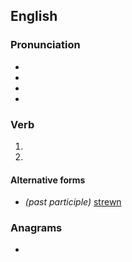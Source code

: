 ==English==

===Pronunciation===
* {{IPA|en|/stɹuːd/}}
* {{audio|en|en-us-strewed.ogg|Audio (US)}}
* {{audio|en|en-uk-Strewed.ogg|Audio (UK)}}
* {{rhymes|en|uːd|s=1}}

===Verb===
{{head|en|verb form}}

# {{en-simple past of|strew}}
# {{past participle of|en|strew|nocat=1}}

====Alternative forms====
* ''(past participle)'' [[strewn]]

===Anagrams===
* {{anagrams|en|a=deerstw|dewrets|drewest|wrested}}